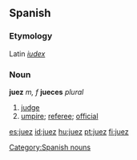 == Spanish ==
=== Etymology ===
Latin ''[[iudex]]''
=== Noun ===
'''juez''' ''m, f'' '''jueces''' ''plural''
# [[judge]]
# [[umpire]]; [[referee]]; [[official]]
[[Category:Spanish nouns]]

[[es:juez]]
[[id:juez]]
[[hu:juez]]
[[pt:juez]]
[[fi:juez]]